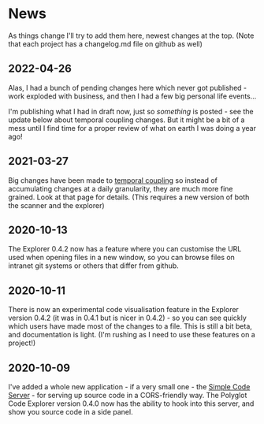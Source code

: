 # News

As things change I'll try to add them here, newest changes at the top. (Note that each project has a changelog.md file on github as well)

## 2022-04-26

Alas, I had a bunch of pending changes here which never got published - work exploded with business, and then I had a few big personal life events...

I'm publishing what I had in draft now, just so _something_ is posted - see the update below about temporal coupling changes.  But it might be a bit of a mess until I find time for a proper review of what on earth I was doing a year ago!

## 2021-03-27

Big changes have been made to [temporal coupling](metrics/temporal-coupling) so instead of accumulating changes at a daily granularity, they are much more fine grained.  Look at that page for details.  (This requires a new version of both the scanner and the explorer)

## 2020-10-13

The Explorer 0.4.2 now has a feature where you can customise the URL used when opening files in a new window, so you can browse files on intranet git systems or others that differ from github.

## 2020-10-11

There is now an experimental code visualisation feature in the Explorer version 0.4.2 (it was in 0.4.1 but is nicer in 0.4.2) - so you can see quickly which users have made most of the changes to a file.  This is still a bit beta, and documentation is light.  (I'm rushing as I need to use these features on a project!)

## 2020-10-09

I've added a whole new application - if a very small one - the [Simple Code Server](tools/simple-code-server) - for serving up source code in a CORS-friendly way.  The Polyglot Code Explorer version 0.4.0 now has the ability to hook into this server, and show you source code in a side panel.